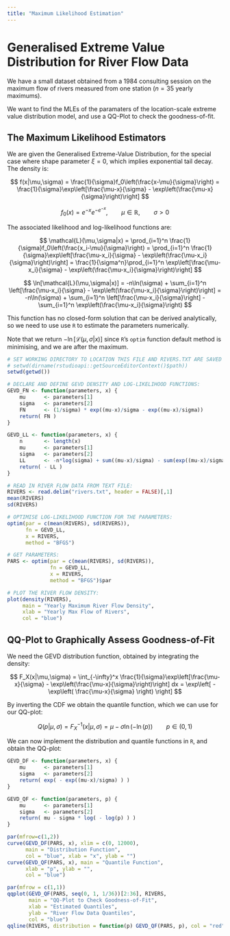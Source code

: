```yaml
---
title: "Maximum Likelihood Estimation"
---
```


# Generalised Extreme Value Distribution for River Flow Data

We have a small dataset obtained from a 1984 consulting session on the maximum flow of rivers measured from one station ($n=35$ yearly maximums).

We want to find the MLEs of the paramaters of the location-scale extreme value distribution model, and use a QQ-Plot to check the goodness-of-fit. 

## The Maximum Likelihood Estimators

We are given the Generalised Extreme-Value Distribution, for the special case where shape parameter $\xi = 0$, which implies exponential tail decay. The density is:

$$
f(x|\mu,\sigma) 
= \frac{1}{\sigma}f_0\left(\frac{x-\mu}{\sigma}\right)
= \frac{1}{\sigma}\exp\left[\frac{\mu-x}{\sigma} - \exp\left(\frac{\mu-x}{\sigma}\right)\right]
$$

$$
f_0(x) = e^{-x}e^{-e^{-x}}, \qquad \mu \in \mathbb{R}, \qquad \sigma > 0
$$

The associated likelihood and log-likelihood functions are:

$$
\mathcal{L}(\mu,\sigma|x) 
= \prod_{i=1}^n \frac{1}{\sigma}f_0\left(\frac{x_i-\mu}{\sigma}\right)
= \prod_{i=1}^n \frac{1}{\sigma}\exp\left[\frac{\mu-x_i}{\sigma} - \exp\left(\frac{\mu-x_i}{\sigma}\right)\right]
= \frac{1}{\sigma^n}\prod_{i=1}^n \exp\left[\frac{\mu-x_i}{\sigma} - \exp\left(\frac{\mu-x_i}{\sigma}\right)\right]
$$

$$
\ln[\mathcal{L}(\mu,\sigma|x)]
= -n\ln(\sigma) + \sum_{i=1}^n \left[\frac{\mu-x_i}{\sigma} - \exp\left(\frac{\mu-x_i}{\sigma}\right)\right]
= -n\ln(\sigma) + \sum_{i=1}^n \left[\frac{\mu-x_i}{\sigma}\right] - \sum_{i=1}^n \exp\left(\frac{\mu-x_i}{\sigma}\right)
$$

This function has no closed-form solution that can be derived analytically, so we need to use use `R` to estimate the parameters numerically. 

Note that we return $-\ln[\mathcal{L}(\mu,\sigma|x)]$ since `R`'s `optim` function default method is minimising, and we are after the maximum.

```r
# SET WORKING DIRECTORY TO LOCATION THIS FILE AND RIVERS.TXT ARE SAVED IN:
# setwd(dirname(rstudioapi::getSourceEditorContext()$path))
setwd(getwd())

# DECLARE AND DEFINE GEVD DENSITY AND LOG-LIKELIHOOD FUNCTIONS:
GEVD_FN <- function(parameters, x) {
    mu      <- parameters[1]
    sigma   <- parameters[2]
    FN      <- (1/sigma) * exp((mu-x)/sigma - exp((mu-x)/sigma))
    return( FN )
}

GEVD_LL <- function(parameters, x) {
    n       <- length(x)
    mu      <- parameters[1]
    sigma   <- parameters[2]
    LL      <- -n*log(sigma) + sum((mu-x)/sigma) - sum(exp((mu-x)/sigma))
    return( - LL )
}

# READ IN RIVER FLOW DATA FROM TEXT FILE:
RIVERS <- read.delim("rivers.txt", header = FALSE)[,1]
mean(RIVERS)
sd(RIVERS)

# OPTIMISE LOG-LIKELIHOOD FUNCTION FOR THE PARAMETERS:
optim(par = c(mean(RIVERS), sd(RIVERS)), 
      fn = GEVD_LL, 
      x = RIVERS, 
      method = "BFGS")

# GET PARAMETERS:
PARS <- optim(par = c(mean(RIVERS), sd(RIVERS)), 
              fn = GEVD_LL, 
              x = RIVERS, 
              method = "BFGS")$par

# PLOT THE RIVER FLOW DENSITY:
plot(density(RIVERS), 
     main = "Yearly Maximum River Flow Density", 
     xlab = "Yearly Max Flow of Rivers",
     col = "blue")
```


## QQ-Plot to Graphically Assess Goodness-of-Fit

We need the GEVD distribution function, obtained by integrating the density:

$$
F_X(x|\mu,\sigma) 
= \int_{-\infty}^x \frac{1}{\sigma}\exp\left[\frac{\mu-x}{\sigma} - \exp\left(\frac{\mu-x}{\sigma}\right)\right] dx
= \exp\left[ - \exp\left( \frac{\mu-x}{\sigma} \right) \right] 
$$

By inverting the CDF we obtain the quantile function, which we can use for our QQ-plot:

$$
Q(p|\mu,\sigma)
= F_X^{-1}(x|\mu,\sigma) 
= \mu - \sigma \ln(-\ln(p))
\qquad p \in (0,1)
$$

We can now implement the distribution and quantile functions in `R`, and obtain the QQ-plot:

```r
GEVD_DF <- function(parameters, x) {
    mu      <- parameters[1]
    sigma   <- parameters[2]
    return( exp( - exp((mu-x)/sigma) ) )
}

GEVD_QF <- function(parameters, p) {
    mu      <- parameters[1]
    sigma   <- parameters[2]
    return( mu - sigma * log( - log(p) ) )
}

par(mfrow=c(1,2))
curve(GEVD_DF(PARS, x), xlim = c(0, 12000), 
      main = "Distribution Function", 
      col = "blue", xlab = "x", ylab = "")
curve(GEVD_QF(PARS, x), main = "Quantile Function",
      xlab = "p", ylab = "",
      col = "blue")

par(mfrow = c(1,1))
qqplot(GEVD_QF(PARS, seq(0, 1, 1/36))[2:36], RIVERS,
       main = "QQ-Plot to Check Goodness-of-Fit",
       xlab = "Estimated Quantiles",
       ylab = "River Flow Data Quantiles", 
       col = "blue")
qqline(RIVERS, distribution = function(p) GEVD_QF(PARS, p), col = "red")
```

